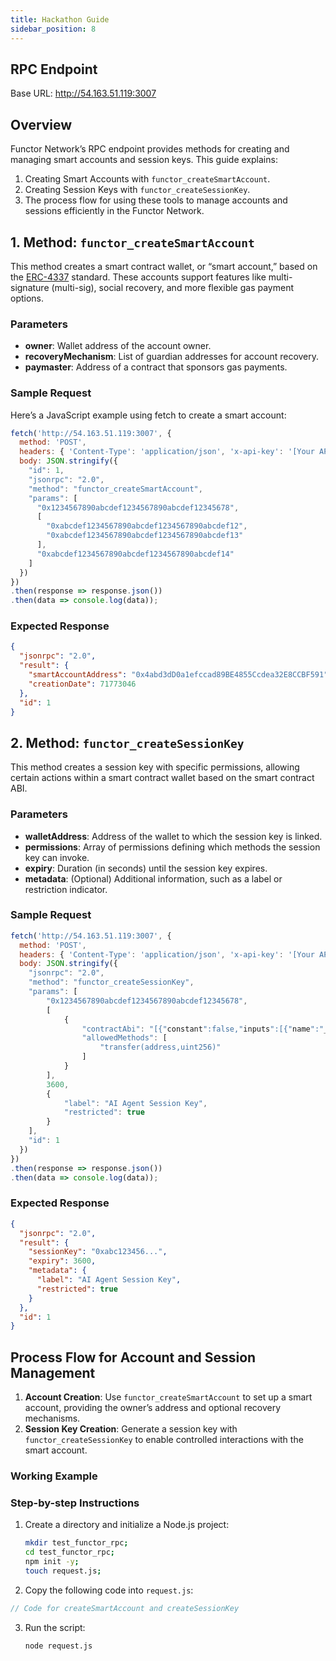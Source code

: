 ```yaml
---
title: Hackathon Guide
sidebar_position: 8
---
```


<Head>
  <meta prefix="og: http://ogp.me/ns#" />
</Head>

## RPC Endpoint

Base URL: http://54.163.51.119:3007

## Overview

Functor Network’s RPC endpoint provides methods for creating and managing smart accounts and session keys. This guide explains:

1. Creating Smart Accounts with `functor_createSmartAccount`.
2. Creating Session Keys with `functor_createSessionKey`.
3. The process flow for using these tools to manage accounts and sessions efficiently in the Functor Network.

## 1. Method: `functor_createSmartAccount`

This method creates a smart contract wallet, or “smart account,” based on the [ERC-4337](https://www.erc4337.io/docs) standard. These accounts support features like multi-signature (multi-sig), social recovery, and more flexible gas payment options.

### Parameters

- **owner**: Wallet address of the account owner.
- **recoveryMechanism**: List of guardian addresses for account recovery.
- **paymaster**: Address of a contract that sponsors gas payments.

### Sample Request

Here’s a JavaScript example using fetch to create a smart account:

```javascript
fetch('http://54.163.51.119:3007', {
  method: 'POST',
  headers: { 'Content-Type': 'application/json', 'x-api-key': '[Your API key goes here]' },
  body: JSON.stringify({
    "id": 1,
    "jsonrpc": "2.0",
    "method": "functor_createSmartAccount",
    "params": [
      "0x1234567890abcdef1234567890abcdef12345678",
      [
        "0xabcdef1234567890abcdef1234567890abcdef12",
        "0xabcdef1234567890abcdef1234567890abcdef13"
      ],
      "0xabcdef1234567890abcdef1234567890abcdef14"
    ]
  })
})
.then(response => response.json())
.then(data => console.log(data));
```

### Expected Response

```json
{
  "jsonrpc": "2.0",
  "result": {
    "smartAccountAddress": "0x4abd3dD0a1efccad89BE4855Ccdea32E8CCBF591",
    "creationDate": 71773046
  },
  "id": 1
}
```

## 2. Method: `functor_createSessionKey`

This method creates a session key with specific permissions, allowing certain actions within a smart contract wallet based on the smart contract ABI.

### Parameters

- **walletAddress**: Address of the wallet to which the session key is linked.
- **permissions**: Array of permissions defining which methods the session key can invoke.
- **expiry**: Duration (in seconds) until the session key expires.
- **metadata**: (Optional) Additional information, such as a label or restriction indicator.

### Sample Request

```javascript
fetch('http://54.163.51.119:3007', {
  method: 'POST',
  headers: { 'Content-Type': 'application/json', 'x-api-key': '[Your API key goes here]' },
  body: JSON.stringify({
    "jsonrpc": "2.0",
    "method": "functor_createSessionKey",
    "params": [
        "0x1234567890abcdef1234567890abcdef12345678",
        [
            {
                "contractAbi": "[{"constant":false,"inputs":[{"name":"_to","type":"address"},{"name":"_value","type":"uint256"}],"name":"transfer","outputs":[{"name":"","type":"bool"}],"type":"function"}]",
                "allowedMethods": [
                    "transfer(address,uint256)"
                ]
            }
        ],
        3600,
        {
            "label": "AI Agent Session Key",
            "restricted": true
        }
    ],
    "id": 1
  })
})
.then(response => response.json())
.then(data => console.log(data));
```

### Expected Response

```json
{
  "jsonrpc": "2.0",
  "result": {
    "sessionKey": "0xabc123456...",
    "expiry": 3600,
    "metadata": {
      "label": "AI Agent Session Key",
      "restricted": true
    }
  },
  "id": 1
}
```

## Process Flow for Account and Session Management

1. **Account Creation**: Use `functor_createSmartAccount` to set up a smart account, providing the owner’s address and optional recovery mechanisms.
2. **Session Key Creation**: Generate a session key with `functor_createSessionKey` to enable controlled interactions with the smart account.

### Working Example

### Step-by-step Instructions

1. Create a directory and initialize a Node.js project:
   ```bash
   mkdir test_functor_rpc;
   cd test_functor_rpc;
   npm init -y;
   touch request.js;
   ```

2. Copy the following code into `request.js`:

```javascript
// Code for createSmartAccount and createSessionKey
```

3. Run the script:
   ```bash
   node request.js
   ```
